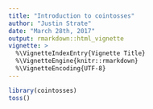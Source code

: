 ```yaml
---
title: "Introduction to cointosses"
author: "Justin Strate"
date: "March 28th, 2017"
output: rmarkdown::html_vignette
vignette: >
  %\VignetteIndexEntry{Vignette Title}
  %\VignetteEngine{knitr::rmarkdown}
  %\VignetteEncoding{UTF-8}
---
```


```r
library(cointosses)
toss()
```
